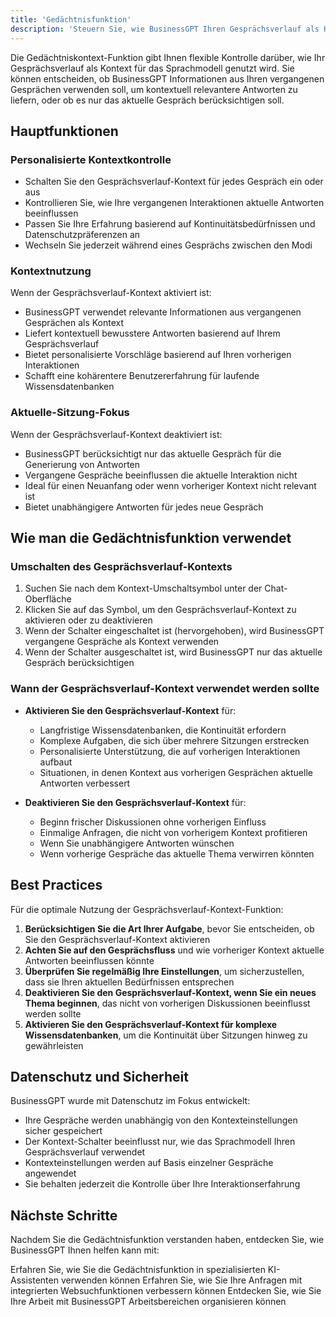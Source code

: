 ```yaml
---
title: 'Gedächtnisfunktion'
description: 'Steuern Sie, wie BusinessGPT Ihren Gesprächsverlauf als Kontext verwendet'
---
```


Die Gedächtniskontext-Funktion gibt Ihnen flexible Kontrolle darüber, wie Ihr Gesprächsverlauf als Kontext für das Sprachmodell genutzt wird. Sie können entscheiden, ob BusinessGPT Informationen aus Ihren vergangenen Gesprächen verwenden soll, um kontextuell relevantere Antworten zu liefern, oder ob es nur das aktuelle Gespräch berücksichtigen soll.

## Hauptfunktionen

### Personalisierte Kontextkontrolle

- Schalten Sie den Gesprächsverlauf-Kontext für jedes Gespräch ein oder aus
- Kontrollieren Sie, wie Ihre vergangenen Interaktionen aktuelle Antworten beeinflussen
- Passen Sie Ihre Erfahrung basierend auf Kontinuitätsbedürfnissen und Datenschutzpräferenzen an
- Wechseln Sie jederzeit während eines Gesprächs zwischen den Modi

### Kontextnutzung

Wenn der Gesprächsverlauf-Kontext aktiviert ist:
- BusinessGPT verwendet relevante Informationen aus vergangenen Gesprächen als Kontext
- Liefert kontextuell bewusstere Antworten basierend auf Ihrem Gesprächsverlauf
- Bietet personalisierte Vorschläge basierend auf Ihren vorherigen Interaktionen
- Schafft eine kohärentere Benutzererfahrung für laufende Wissensdatenbanken

### Aktuelle-Sitzung-Fokus

Wenn der Gesprächsverlauf-Kontext deaktiviert ist:
- BusinessGPT berücksichtigt nur das aktuelle Gespräch für die Generierung von Antworten
- Vergangene Gespräche beeinflussen die aktuelle Interaktion nicht
- Ideal für einen Neuanfang oder wenn vorheriger Kontext nicht relevant ist
- Bietet unabhängigere Antworten für jedes neue Gespräch

## Wie man die Gedächtnisfunktion verwendet

### Umschalten des Gesprächsverlauf-Kontexts

1. Suchen Sie nach dem Kontext-Umschaltsymbol unter der Chat-Oberfläche
2. Klicken Sie auf das Symbol, um den Gesprächsverlauf-Kontext zu aktivieren oder zu deaktivieren
3. Wenn der Schalter eingeschaltet ist (hervorgehoben), wird BusinessGPT vergangene Gespräche als Kontext verwenden
4. Wenn der Schalter ausgeschaltet ist, wird BusinessGPT nur das aktuelle Gespräch berücksichtigen

### Wann der Gesprächsverlauf-Kontext verwendet werden sollte

- **Aktivieren Sie den Gesprächsverlauf-Kontext** für:
  - Langfristige Wissensdatenbanken, die Kontinuität erfordern
  - Komplexe Aufgaben, die sich über mehrere Sitzungen erstrecken
  - Personalisierte Unterstützung, die auf vorherigen Interaktionen aufbaut
  - Situationen, in denen Kontext aus vorherigen Gesprächen aktuelle Antworten verbessert

- **Deaktivieren Sie den Gesprächsverlauf-Kontext** für:
  - Beginn frischer Diskussionen ohne vorherigen Einfluss
  - Einmalige Anfragen, die nicht von vorherigem Kontext profitieren
  - Wenn Sie unabhängigere Antworten wünschen
  - Wenn vorherige Gespräche das aktuelle Thema verwirren könnten

## Best Practices

Für die optimale Nutzung der Gesprächsverlauf-Kontext-Funktion:

1. **Berücksichtigen Sie die Art Ihrer Aufgabe**, bevor Sie entscheiden, ob Sie den Gesprächsverlauf-Kontext aktivieren
2. **Achten Sie auf den Gesprächsfluss** und wie vorheriger Kontext aktuelle Antworten beeinflussen könnte
3. **Überprüfen Sie regelmäßig Ihre Einstellungen**, um sicherzustellen, dass sie Ihren aktuellen Bedürfnissen entsprechen
4. **Deaktivieren Sie den Gesprächsverlauf-Kontext, wenn Sie ein neues Thema beginnen**, das nicht von vorherigen Diskussionen beeinflusst werden sollte
5. **Aktivieren Sie den Gesprächsverlauf-Kontext für komplexe Wissensdatenbanken**, um die Kontinuität über Sitzungen hinweg zu gewährleisten

## Datenschutz und Sicherheit

BusinessGPT wurde mit Datenschutz im Fokus entwickelt:

- Ihre Gespräche werden unabhängig von den Kontexteinstellungen sicher gespeichert
- Der Kontext-Schalter beeinflusst nur, wie das Sprachmodell Ihren Gesprächsverlauf verwendet
- Kontexteinstellungen werden auf Basis einzelner Gespräche angewendet
- Sie behalten jederzeit die Kontrolle über Ihre Interaktionserfahrung

## Nächste Schritte

Nachdem Sie die Gedächtnisfunktion verstanden haben, entdecken Sie, wie BusinessGPT Ihnen helfen kann mit:

<CardGroup>
  <Card 
    title="Assistenten" 
    icon="robot" 
    href="/features/Assistent"
  >
    Erfahren Sie, wie Sie die Gedächtnisfunktion in spezialisierten KI-Assistenten verwenden können
  </Card>
  <Card 
    title="Websuche" 
    icon="globe" 
    href="/features/Websuche"
  >
    Erfahren Sie, wie Sie Ihre Anfragen mit integrierten Websuchfunktionen verbessern können
  </Card>
  <Card 
    title="Arbeitsbereiche" 
    icon="folder-tree" 
    href="/features/Arbeitsbereiche"
  >
    Entdecken Sie, wie Sie Ihre Arbeit mit BusinessGPT Arbeitsbereichen organisieren können
  </Card>
</CardGroup>
